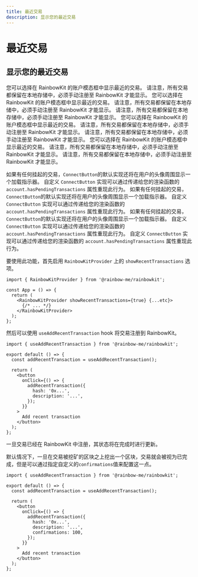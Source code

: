 ```yaml
---
title: 最近交易
description: 显示您的最近交易
---
```


# 最近交易

## 显示您的最近交易

您可以选择在 RainbowKit 的账户模态框中显示最近的交易。 请注意，所有交易都保留在本地存储中，必须手动注册至 RainbowKit 才能显示。 您可以选择在 RainbowKit 的账户模态框中显示最近的交易。 请注意，所有交易都保留在本地存储中，必须手动注册至 RainbowKit 才能显示。 请注意，所有交易都保留在本地存储中，必须手动注册至 RainbowKit 才能显示。 您可以选择在 RainbowKit 的账户模态框中显示最近的交易。 请注意，所有交易都保留在本地存储中，必须手动注册至 RainbowKit 才能显示。 请注意，所有交易都保留在本地存储中，必须手动注册至 RainbowKit 才能显示。 您可以选择在 RainbowKit 的账户模态框中显示最近的交易。 请注意，所有交易都保留在本地存储中，必须手动注册至 RainbowKit 才能显示。 请注意，所有交易都保留在本地存储中，必须手动注册至 RainbowKit 才能显示。

如果有任何挂起的交易，`ConnectButton`的默认实现还将在用户的头像周围显示一个加载指示器。 自定义 `ConnectButton` 实现可以通过传递给您的渲染函数的 `account.hasPendingTransactions` 属性重现此行为。 如果有任何挂起的交易，`ConnectButton`的默认实现还将在用户的头像周围显示一个加载指示器。 自定义 `ConnectButton` 实现可以通过传递给您的渲染函数的 `account.hasPendingTransactions` 属性重现此行为。 如果有任何挂起的交易，`ConnectButton`的默认实现还将在用户的头像周围显示一个加载指示器。 自定义 `ConnectButton` 实现可以通过传递给您的渲染函数的 `account.hasPendingTransactions` 属性重现此行为。 自定义 `ConnectButton` 实现可以通过传递给您的渲染函数的 `account.hasPendingTransactions` 属性重现此行为。

要使用此功能，首先启用 `RainbowKitProvider` 上的 `showRecentTransactions` 选项。

```tsx
import { RainbowKitProvider } from '@rainbow-me/rainbowkit';

const App = () => {
  return (
    <RainbowKitProvider showRecentTransactions={true} {...etc}>
      {/* ... */}
    </RainbowKitProvider>
  );
};
```

然后可以使用 `useAddRecentTransaction` hook 将交易注册到 RainbowKit。

```tsx
import { useAddRecentTransaction } from '@rainbow-me/rainbowkit';

export default () => {
  const addRecentTransaction = useAddRecentTransaction();

  return (
    <button
      onClick={() => {
        addRecentTransaction({
          hash: '0x...',
          description: '...',
        });
      }}
    >
      Add recent transaction
    </button>
  );
};
```

一旦交易已经在 RainbowKit 中注册，其状态将在完成时进行更新。

默认情况下，一旦在交易被挖矿的区块之上挖出一个区块，交易就会被视为已完成，但是可以通过指定自定义的`confirmations`值来配置这一点。

```tsx
import { useAddRecentTransaction } from '@rainbow-me/rainbowkit';

export default () => {
  const addRecentTransaction = useAddRecentTransaction();

  return (
    <button
      onClick={() => {
        addRecentTransaction({
          hash: '0x...',
          description: '...',
          confirmations: 100,
        });
      }}
    >
      Add recent transaction
    </button>
  );
};
```
